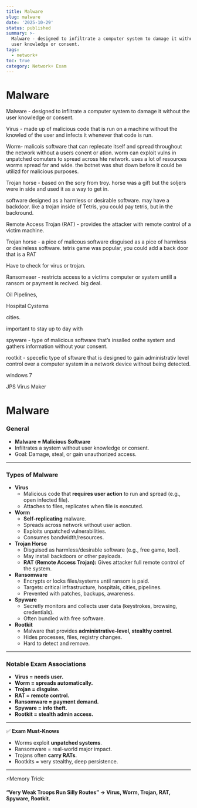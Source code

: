 ```yaml
---
title: Malware
slug: malware
date: '2025-10-29'
status: published
summary: >-
  Malware - designed to infiltrate a computer system to damage it without the
  user knowledge or consent.
tags:
  - network+
toc: true
category: Network+ Exam
---
```


# Malware

Malware - designed to infiltrate a computer system to damage it without the user knowledge or consent. 

Virus - made up of malicious code that is run on a machine without the knowled of the user and infects it whenever that code is run. 

Worm- malicois software that can replecate itself and spread throughout the network without a users conent or ation. worm can exploit vulns in unpatched comuters to spread across hte network. uses a lot of resources worms spread far and wide. the botnet was shut down before it could be utilizd for malicious purposes. 

Trojan horse - based on the sory from troy. horse was a gift but the soljers were in side and used it as a way to get in. 

software designed as a harmless or desirable software. may have a backdoor. like a trojan inside of Tetris, you could pay tetris, but in the backround. 

Remote Access Trojan (RAT) - provides the attacker with remote control of a victim machine. 

Trojan horse - a pice of malicous software disguised as a pice of harmless or desireless software. tetris game was popular, you could add a back door that is a RAT 

Have to check for virus or trojan. 

Ransomeaer - restricts access to a victims computer or system untill a ransom or payment is recived. big deal. 

Oil Pipelines, 

Hospital Cystems 

cities. 

important to stay up to day with

spyware  - type of malicious software that’s insalled onthe system and gathers information without your consent. 

rootkit - specefic type of sftware that is designed to gain administrativ level control over a computer system in a network device without being detected. 

windows 7 

JPS Virus Maker

# Malware

### General

- **Malware = Malicious Software**
- Infiltrates a system without user knowledge or consent.
- Goal: Damage, steal, or gain unauthorized access.

---

### Types of Malware

- **Virus**
    - Malicious code that **requires user action** to run and spread (e.g., open infected file).
    - Attaches to files, replicates when file is executed.
- **Worm**
    - **Self-replicating** malware.
    - Spreads across network without user action.
    - Exploits unpatched vulnerabilities.
    - Consumes bandwidth/resources.
- **Trojan Horse**
    - Disguised as harmless/desirable software (e.g., free game, tool).
    - May install backdoors or other payloads.
    - **RAT (Remote Access Trojan):** Gives attacker full remote control of the system.
- **Ransomware**
    - Encrypts or locks files/systems until ransom is paid.
    - Targets: critical infrastructure, hospitals, cities, pipelines.
    - Prevented with patches, backups, awareness.
- **Spyware**
    - Secretly monitors and collects user data (keystrokes, browsing, credentials).
    - Often bundled with free software.
- **Rootkit**
    - Malware that provides **administrative-level, stealthy control**.
    - Hides processes, files, registry changes.
    - Hard to detect and remove.

---

### Notable Exam Associations

- **Virus = needs user.**
- **Worm = spreads automatically.**
- **Trojan = disguise.**
- **RAT = remote control.**
- **Ransomware = payment demand.**
- **Spyware = info theft.**
- **Rootkit = stealth admin access.**

---

✅ **Exam Must-Knows**

- Worms exploit **unpatched systems**.
- Ransomware = real-world major impact.
- Trojans often **carry RATs**.
- Rootkits = very stealthy, deep persistence.

---

⚡Memory Trick:

**“Very Weak Troops Run Silly Routes” → Virus, Worm, Trojan, RAT, Spyware, Rootkit.**
